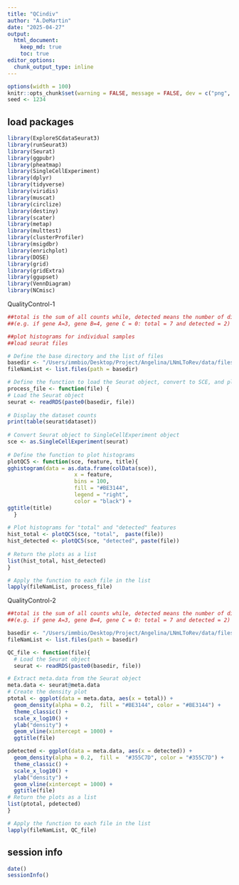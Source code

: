 ```yaml
---
title: "QCindiv"
author: "A.DeMartin"
date: "2025-04-27"
output: 
  html_document:
    keep_md: true
    toc: true
editor_options: 
  chunk_output_type: inline
---
```


```r
options(width = 100)
knitr::opts_chunk$set(warning = FALSE, message = FALSE, dev = c("png", "pdf"))
seed <- 1234
```

## load packages
```r
library(ExploreSCdataSeurat3)
library(runSeurat3)
library(Seurat)
library(ggpubr)
library(pheatmap)
library(SingleCellExperiment)
library(dplyr)
library(tidyverse)
library(viridis)
library(muscat)
library(circlize)
library(destiny)
library(scater)
library(metap)
library(multtest)
library(clusterProfiler)
library(msigdbr)
library(enrichplot)
library(DOSE)
library(grid)
library(gridExtra)
library(ggupset)
library(VennDiagram)
library(NCmisc)
```

QualityControl-1
```r
##total is the sum of all counts while, detected means the number of different genes found
##(e.g. if gene A=3, gene B=4, gene C = 0: total = 7 and detected = 2)

##plot histograms for individual samples 
##load seurat files 

# Define the base directory and the list of files
basedir <- "/Users/immbio/Desktop/Project/Angelina/LNmLToRev/data/files/"
fileNamList <- list.files(path = basedir)

# Define the function to load the Seurat object, convert to SCE, and plot histograms
process_file <- function(file) {
# Load the Seurat object
seurat <- readRDS(paste0(basedir, file))
  
# Display the dataset counts
print(table(seurat$dataset))
  
# Convert Seurat object to SingleCellExperiment object
sce <- as.SingleCellExperiment(seurat)
  
# Define the function to plot histograms
plotQC5 <- function(sce, feature, title){
gghistogram(data = as.data.frame(colData(sce)),
                     x = feature,
                     bins = 100,
                     fill = "#BE3144",
                     legend = "right", 
                     color = "black") +
ggtitle(title)
  }
  
# Plot histograms for "total" and "detected" features
hist_total <- plotQC5(sce, "total",  paste(file))
hist_detected <- plotQC5(sce, "detected", paste(file))
  
# Return the plots as a list
list(hist_total, hist_detected)
}

# Apply the function to each file in the list
lapply(fileNamList, process_file)
```

QualityControl-2
```r
##total is the sum of all counts while, detected means the number of different genes found
##(e.g. if gene A=3, gene B=4, gene C = 0: total = 7 and detected = 2)

basedir <- "/Users/immbio/Desktop/Project/Angelina/LNmLToRev/data/files/"
fileNamList <- list.files(path = basedir)

QC_file <- function(file){
  # Load the Seurat object
  seurat <- readRDS(paste0(basedir, file))

# Extract meta.data from the Seurat object
meta.data <- seurat@meta.data
# Create the density plot
ptotal <- ggplot(data = meta.data, aes(x = total)) +
  geom_density(alpha = 0.2,  fill = "#BE3144", color = "#BE3144") +
  theme_classic() +
  scale_x_log10() +
  ylab("density") +
  geom_vline(xintercept = 1000) +
  ggtitle(file)

pdetected <- ggplot(data = meta.data, aes(x = detected)) +
  geom_density(alpha = 0.2,  fill =  "#355C7D", color = "#355C7D") +
  theme_classic() +
  scale_x_log10() +
  ylab("density") +
  geom_vline(xintercept = 1000) +
  ggtitle(file)
# Return the plots as a list
list(ptotal, pdetected)
}

# Apply the function to each file in the list
lapply(fileNamList, QC_file)
```

## session info
```r
date()
sessionInfo()
```
